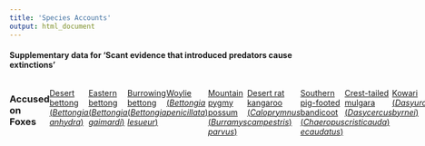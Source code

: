 ```yaml
---
title: 'Species Accounts'
output: html_document
---
```


#### Supplementary data for 'Scant evidence that introduced predators cause extinctions'

::::{style="display: flex;"}
:::{}
### Accused on Foxes
[Desert bettong (_Bettongia anhydra_)](pages/Fox_Bettongia_anhydra.html)
 
[Eastern bettong (_Bettongia gaimardi_)](pages/Fox_Bettongia_gaimardi.html)
 
[Burrowing bettong (_Bettongia lesueur_)](pages/Fox_Bettongia_lesueur.html)
 
[Woylie (_Bettongia penicillata_)](pages/Fox_Bettongia_penicillata.html)
 
[Mountain pygmy possum (_Burramys parvus_)](pages/Fox_Burramys_parvus.html)
 
[Desert rat kangaroo (_Caloprymnus campestris_)](pages/Fox_Caloprymnus_campestris.html)
 
[Southern pig-footed bandicoot (_Chaeropus ecaudatus_)](pages/Fox_Chaeropus_ecaudatus.html)
 
[Crest-tailed mulgara (_Dasycercus cristicauda_)](pages/Fox_Dasycercus_cristicauda.html)
 
[Kowari (_Dasyuroides byrnei_)](pages/Fox_Dasyuroides_byrnei.html)
 
[Western quoll (_Dasyurus geoffroii_)](pages/Fox_Dasyurus_geoffroii.html)
 
[Northern quoll (_Dasyurus hallucatus_)](pages/Fox_Dasyurus_hallucatus.html)
 
[Tiger quoll (_Dasyurus maculatus_)](pages/Fox_Dasyurus_maculatus.html)
 
[Eastern quoll (_Dasyurus viverrinus_)](pages/Fox_Dasyurus_viverrinus.html)
 
[Golden bandicoot (_Isoodon auratus_)](pages/Fox_Isoodon_auratus.html)
 
[Lake Mackay hare-wallaby (_Lagorchestes asomatus_)](pages/Fox_Lagorchestes_asomatus.html)
 
[Rufous hare-wallaby (_Lagorchestes hirsutus_)](pages/Fox_Lagorchestes_hirsutus.html)
 
[Banded hare-wallaby (_Lagostrophus fasciatus_)](pages/Fox_Lagostrophus_fasciatus.html)
 
[Lesser stick-nest rat (_Leporillus apicalis_)](pages/Fox_Leporillus_apicalis.html)
 
[Greater stick-nest rat (_Leporillus conditor_)](pages/Fox_Leporillus_conditor.html)
 
[Parma wallaby (_Macropus parma_)](pages/Fox_Macropus_parma.html)
 
[Bilby (_Macrotis lagotis_)](pages/Fox_Macrotis_lagotis.html)
 
[Lesser bilby (_Macrotis leucura_)](pages/Fox_Macrotis_leucura.html)
 
[Broad-toothed rat (_Mastacomys fuscus_)](pages/Fox_Mastacomys_fuscus.html)
 
[Numbat (_Myrmecobius fasciatus_)](pages/Fox_Myrmecobius_fasciatus.html)
 
[Toolache wallaby (_Notamacropus greyi_)](pages/Fox_Notamacropus_greyi.html)
 
[Short-tailed hopping mouse (_Notomys amplus_)](pages/Fox_Notomys_amplus.html)
 
[Fawn hopping mouse (_Notomys cervinus_)](pages/Fox_Notomys_cervinus.html)
 
[Dusky hopping mouse (_Notomys fuscus_)](pages/Fox_Notomys_fuscus.html)
 
[Bridled nail-tail wallaby (_Onychogalea fraenata_)](pages/Fox_Onychogalea_fraenata.html)
 
[Crescent nail-tail wallaby (_Onychogalea lunata_)](pages/Fox_Onychogalea_lunata.html)
 
[Platypus (_Ornithorhynchus anatinus_)](pages/Fox_Ornithorhynchus_anatinus.html)
 
[Dibbler (_Parantechinus apicalis_)](pages/Fox_Parantechinus_apicalis.html)
 
[Western barred bandicoot (_Perameles bougainville_)](pages/Fox_Perameles_bougainville.html)
 
[Desert bandicoot (_Perameles eremiana_)](pages/Fox_Perameles_eremiana.html)
 
[Eastern barred bandicoot (_Perameles gunnii_)](pages/Fox_Perameles_gunnii.html)
 
[Black-footed rock-wallaby (_Petrogale lateralis_)](pages/Fox_Petrogale_lateralis.html)
 
[Brush-tailed rock-wallaby (_Petrogale penicillata_)](pages/Fox_Petrogale_penicillata.html)
 
[Yellow-footed rock-wallaby (_Petrogale xanthopus_)](pages/Fox_Petrogale_xanthopus.html)
 
[Red-tailed phascogale (_Phascogale calura_)](pages/Fox_Phascogale_calura.html)
 
[Brush-tailed phascogale (_Phascogale tapoatafa_)](pages/Fox_Phascogale_tapoatafa.html)
 
[Gilbert's potoroo (_Potorous gilbertii_)](pages/Fox_Potorous_gilbertii.html)
 
[Long-footed potoroo (_Potorous longipes_)](pages/Fox_Potorous_longipes.html)
 
[Long-nosed potoroo (_Potorous tridactylus_)](pages/Fox_Potorous_tridactylus.html)
 
[Western ringtail possum (_Pseudocheirus occidentalis_)](pages/Fox_Pseudocheirus_occidentalis.html)
 
[Plains rat (_Pseudomys australis_)](pages/Fox_Pseudomys_australis.html)
 
[Smoky mouse (_Pseudomys fumeus_)](pages/Fox_Pseudomys_fumeus.html)
 
[Blue-gray mouse (_Pseudomys glaucus_)](pages/Fox_Pseudomys_glaucus.html)
 
[New Holland mouse (_Pseudomys novaehollandiae_)](pages/Fox_Pseudomys_novaehollandiae.html)
 
[Western mouse (_Pseudomys occidentalis_)](pages/Fox_Pseudomys_occidentalis.html)
 
[Hastings River mouse (_Pseudomys oralis_)](pages/Fox_Pseudomys_oralis.html)
 
[Heath mouse (_Pseudomys shortridgei_)](pages/Fox_Pseudomys_shortridgei.html)
 
[Quokka (_Setonix brachyurus_)](pages/Fox_Setonix_brachyurus.html)
 
[Julia Creek dunnart (_Sminthopsis douglasi_)](pages/Fox_Sminthopsis_douglasi.html)
 
[Sandhill dunnart (_Sminthopsis psammophila_)](pages/Fox_Sminthopsis_psammophila.html)
 
[Water mouse (_Xeromys myoides_)](pages/Fox_Xeromys_myoides.html)
 
[Central rock rat (_Zyzomys pedunculatus_)](pages/Fox_Zyzomys_pedunculatus.html)
 
:::
:::{}
        
        
:::
:::{}
### Accused on Cats
[Fawn antechinus (_Antechinus bellus_)](pages/Cat_Antechinus_bellus.html)
 
[Desert bettong (_Bettongia anhydra_)](pages/Cat_Bettongia_anhydra.html)
 
[Eastern bettong (_Bettongia gaimardi_)](pages/Cat_Bettongia_gaimardi.html)
 
[Burrowing bettong (_Bettongia lesueur_)](pages/Cat_Bettongia_lesueur.html)
 
[Woylie (_Bettongia penicillata_)](pages/Cat_Bettongia_penicillata.html)
 
[Northern bettong (_Bettongia tropica_)](pages/Cat_Bettongia_tropica.html)
 
[Mountain pygmy possum (_Burramys parvus_)](pages/Cat_Burramys_parvus.html)
 
[Desert rat kangaroo (_Caloprymnus campestris_)](pages/Cat_Caloprymnus_campestris.html)
 
[Southern pig-footed bandicoot (_Chaeropus ecaudatus_)](pages/Cat_Chaeropus_ecaudatus.html)
 
[White-footed rabbit rat (_Conilurus albipes_)](pages/Cat_Conilurus_albipes.html)
 
[Capricorn rabbit rat (_Conilurus capricornensis_)](pages/Cat_Conilurus_capricornensis.html)
 
[Brush-tailed rabbit rat (_Conilurus penicillatus_)](pages/Cat_Conilurus_penicillatus.html)
 
[Crest-tailed mulgara (_Dasycercus cristicauda_)](pages/Cat_Dasycercus_cristicauda.html)
 
[Western quoll (_Dasyurus geoffroii_)](pages/Cat_Dasyurus_geoffroii.html)
 
[Northern quoll (_Dasyurus hallucatus_)](pages/Cat_Dasyurus_hallucatus.html)
 
[Tiger quoll (_Dasyurus maculatus_)](pages/Cat_Dasyurus_maculatus.html)
 
[Eastern quoll (_Dasyurus viverrinus_)](pages/Cat_Dasyurus_viverrinus.html)
 
[Eastern false pipistrelle (_Falsistrellus tasmaniensis_)](pages/Cat_Falsistrellus_tasmaniensis.html)
 
[Arnhem leaf-nosed bat (_Hipposideros inornatus_)](pages/Cat_Hipposideros_inornatus.html)
 
[Golden bandicoot (_Isoodon auratus_)](pages/Cat_Isoodon_auratus.html)
 
[Lake Mackay hare-wallaby (_Lagorchestes asomatus_)](pages/Cat_Lagorchestes_asomatus.html)
 
[Rufous hare-wallaby (_Lagorchestes hirsutus_)](pages/Cat_Lagorchestes_hirsutus.html)
 
[Banded hare-wallaby (_Lagostrophus fasciatus_)](pages/Cat_Lagostrophus_fasciatus.html)
 
[Lesser stick-nest rat (_Leporillus apicalis_)](pages/Cat_Leporillus_apicalis.html)
 
[Greater stick-nest rat (_Leporillus conditor_)](pages/Cat_Leporillus_conditor.html)
 
[Parma wallaby (_Macropus parma_)](pages/Cat_Macropus_parma.html)
 
[Bilby (_Macrotis lagotis_)](pages/Cat_Macrotis_lagotis.html)
 
[Lesser bilby (_Macrotis leucura_)](pages/Cat_Macrotis_leucura.html)
 
[Broad-toothed rat (_Mastacomys fuscus_)](pages/Cat_Mastacomys_fuscus.html)
 
[Black-footed tree-rat (_Mesembriomys gouldii_)](pages/Cat_Mesembriomys_gouldii.html)
 
[Golden-backed tree-rat (_Mesembriomys macrurus_)](pages/Cat_Mesembriomys_macrurus.html)
 
[Numbat (_Myrmecobius fasciatus_)](pages/Cat_Myrmecobius_fasciatus.html)
 
[Short-tailed hopping mouse (_Notomys amplus_)](pages/Cat_Notomys_amplus.html)
 
[Northern hopping mouse (_Notomys aquilo_)](pages/Cat_Notomys_aquilo.html)
 
[Fawn hopping mouse (_Notomys cervinus_)](pages/Cat_Notomys_cervinus.html)
 
[Dusky hopping mouse (_Notomys fuscus_)](pages/Cat_Notomys_fuscus.html)
 
[Long-tailed hopping mouse (_Notomys longicaudatus_)](pages/Cat_Notomys_longicaudatus.html)
 
[Big-eared hopping mouse (_Notomys macrotis_)](pages/Cat_Notomys_macrotis.html)
 
[Darling Downs hopping mouse (_Notomys mordax_)](pages/Cat_Notomys_mordax.html)
 
[Bridled nail-tail wallaby (_Onychogalea fraenata_)](pages/Cat_Onychogalea_fraenata.html)
 
[Crescent nail-tail wallaby (_Onychogalea lunata_)](pages/Cat_Onychogalea_lunata.html)
 
[Platypus (_Ornithorhynchus anatinus_)](pages/Cat_Ornithorhynchus_anatinus.html)
 
[Dibbler (_Parantechinus apicalis_)](pages/Cat_Parantechinus_apicalis.html)
 
[Western barred bandicoot (_Perameles bougainville_)](pages/Cat_Perameles_bougainville.html)
 
[Desert bandicoot (_Perameles eremiana_)](pages/Cat_Perameles_eremiana.html)
 
[Eastern barred bandicoot (_Perameles gunnii_)](pages/Cat_Perameles_gunnii.html)
 
[Monjon (_Petrogale burbidgei_)](pages/Cat_Petrogale_burbidgei.html)
 
[Nabarlek (_Petrogale concinna_)](pages/Cat_Petrogale_concinna.html)
 
[Black-footed rock-wallaby (_Petrogale lateralis_)](pages/Cat_Petrogale_lateralis.html)
 
[Brush-tailed rock-wallaby (_Petrogale penicillata_)](pages/Cat_Petrogale_penicillata.html)
 
[Mount Claro rock-wallaby (_Petrogale sharmani_)](pages/Cat_Petrogale_sharmani.html)
 
[Yellow-footed rock-wallaby (_Petrogale xanthopus_)](pages/Cat_Petrogale_xanthopus.html)
 
[Red-tailed phascogale (_Phascogale calura_)](pages/Cat_Phascogale_calura.html)
 
[Northern brush-tailed phascogale (_Phascogale pirata_)](pages/Cat_Phascogale_pirata.html)
 
[Brush-tailed phascogale (_Phascogale tapoatafa_)](pages/Cat_Phascogale_tapoatafa.html)
 
[Golden-tipped bat (_Phoniscus papuensis_)](pages/Cat_Phoniscus_papuensis.html)
 
[Gilbert's potoroo (_Potorous gilbertii_)](pages/Cat_Potorous_gilbertii.html)
 
[Long-footed potoroo (_Potorous longipes_)](pages/Cat_Potorous_longipes.html)
 
[Broad-faced potoroo (_Potorous platyops_)](pages/Cat_Potorous_platyops.html)
 
[Long-nosed potoroo (_Potorous tridactylus_)](pages/Cat_Potorous_tridactylus.html)
 
[Alexandria false antechinus (_Pseudantechinus mimulus_)](pages/Cat_Pseudantechinus_mimulus.html)
 
[Western ringtail possum (_Pseudocheirus occidentalis_)](pages/Cat_Pseudocheirus_occidentalis.html)
 
[Long-eared mouse (_Pseudomys auritus_)](pages/Cat_Pseudomys_auritus.html)
 
[Plains rat (_Pseudomys australis_)](pages/Cat_Pseudomys_australis.html)
 
[Gould's mouse (_Pseudomys fieldi_)](pages/Cat_Pseudomys_fieldi.html)
 
[Smoky mouse (_Pseudomys fumeus_)](pages/Cat_Pseudomys_fumeus.html)
 
[Blue-gray mouse (_Pseudomys glaucus_)](pages/Cat_Pseudomys_glaucus.html)
 
[New Holland mouse (_Pseudomys novaehollandiae_)](pages/Cat_Pseudomys_novaehollandiae.html)
 
[Western mouse (_Pseudomys occidentalis_)](pages/Cat_Pseudomys_occidentalis.html)
 
[Hastings River mouse (_Pseudomys oralis_)](pages/Cat_Pseudomys_oralis.html)
 
[Heath mouse (_Pseudomys shortridgei_)](pages/Cat_Pseudomys_shortridgei.html)
 
[Quokka (_Setonix brachyurus_)](pages/Cat_Setonix_brachyurus.html)
 
[Kakadu dunnart (_Sminthopsis bindi_)](pages/Cat_Sminthopsis_bindi.html)
 
[Carpentarian dunnart (_Sminthopsis butleri_)](pages/Cat_Sminthopsis_butleri.html)
 
[Julia Creek dunnart (_Sminthopsis douglasi_)](pages/Cat_Sminthopsis_douglasi.html)
 
[Sandhill dunnart (_Sminthopsis psammophila_)](pages/Cat_Sminthopsis_psammophila.html)
 
[Scaly-tailed possum (_Wyulda squamicaudata_)](pages/Cat_Wyulda_squamicaudata.html)
 
[Water mouse (_Xeromys myoides_)](pages/Cat_Xeromys_myoides.html)
 
[Arnhem Land rock rat (_Zyzomys maini_)](pages/Cat_Zyzomys_maini.html)
 
[Carpentarian rock rat (_Zyzomys palatalis_)](pages/Cat_Zyzomys_palatalis.html)
 
[Central rock rat (_Zyzomys pedunculatus_)](pages/Cat_Zyzomys_pedunculatus.html)
 
:::
::::
